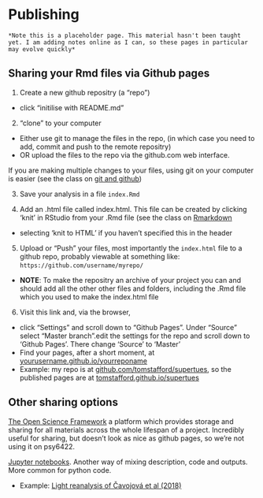 # Publishing 

```block
*Note this is a placeholder page. This material hasn't been taught yet. I am adding notes online as I can, so these pages in particular may evolve quickly*
```


## Sharing your Rmd files via Github pages

1. Create a new github repositry (a "repo")
  * click "initilise with README.md"
  
2. "clone" to your computer
  * Either use git to manage the files in the repo, (in which case you need to add, commit and push to the remote repositry)
  * OR upload the files to the repo via the github.com web interface. 
    
If you are making multiple changes to your files, using git on your computer is easier (see the class on [git and github](git-and-github.html))

3. Save your analysis in a file ``index.Rmd``

4. Add an .html file called index.html. This file can be created by clicking 'knit' in RStudio from your .Rmd file (see the class on [Rmarkdown](rmarkdown.html)
  * selecting 'knit to HTML' if you haven't specified this in the header

5. Upload or "Push" your files, most importantly the ``index.html`` file to a github repo, probably viewable at something like: ``https://github.com/username/myrepo/``
  * **NOTE**: To make the repositry an archive of your project you can and should add all the other other files and folders, including the .Rmd file which you used to make the index.html file

6. Visit this link and, via the browser,
  * click "Settings" and scroll down to "Github Pages". Under "Source" select "Master branch".edit the settings for the repo and scroll down to 'Github Pages'. There change 'Source' to 'Master'
  * Find your pages, after a short moment, at [yourusername.github.io/yourreponame]()
  * Example: my repo is at [github.com/tomstafford/supertues](https://github.com/tomstafford/supertues), so the published pages are at [tomstafford.github.io/supertues](https://tomstafford.github.io/supertues/)



## Other sharing options

[The Open Science Framework](OSF.io) a platform which provides storage and sharing for all materials across the whole lifespan of a project. Incredibly useful for sharing, but doesn't look as nice as github pages, so we're not using it on psy6422.

[Jupyter notebooks](https://jupyter.org/). Another way of mixing description, code and outputs. More common for python code.
 
 * Example: [Light reanalysis of Čavojová et al (2018)](https://github.com/tomstafford/cavojova2018/blob/master/cavojava_reanalysis.ipynb)



